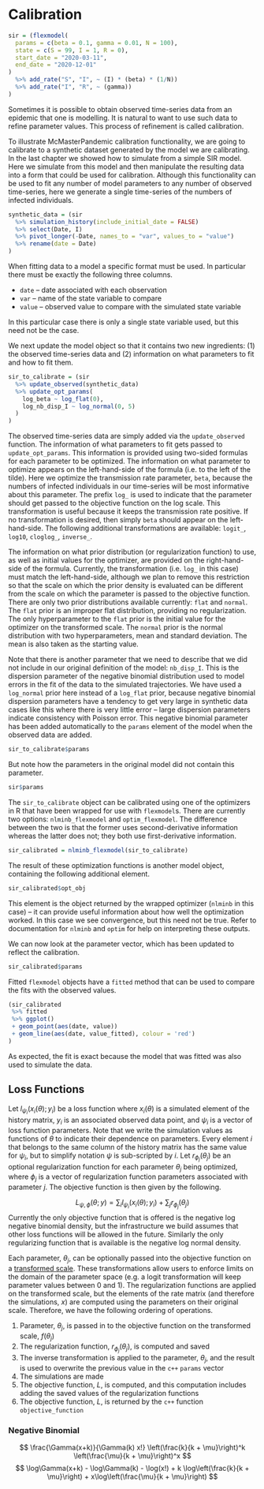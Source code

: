 # Calibration

```r
sir = (flexmodel(
  params = c(beta = 0.1, gamma = 0.01, N = 100),
  state = c(S = 99, I = 1, R = 0),
  start_date = "2020-03-11",
  end_date = "2020-12-01"
)
  %>% add_rate("S", "I", ~ (I) * (beta) * (1/N))
  %>% add_rate("I", "R", ~ (gamma))
)
```

Sometimes it is possible to obtain observed time-series data from an epidemic that one is modelling. It is natural to want to use such data to refine parameter values. This process of refinement is called calibration.

To illustrate McMasterPandemic calibration functionality, we are going to calibrate to a synthetic dataset generated by the model we are calibrating. In the last chapter we showed how to simulate from a simple SIR model. Here we simulate from this model and then manipulate the resulting data into a form that could be used for calibration. Although this functionality can be used to fit any number of model parameters to any number of observed time-series, here we generate a single time-series of the numbers of infected individuals.
```r
synthetic_data = (sir
  %>% simulation_history(include_initial_date = FALSE)
  %>% select(Date, I)
  %>% pivot_longer(-Date, names_to = "var", values_to = "value")
  %>% rename(date = Date)
)
```

When fitting data to a model a specific format must be used. In particular there must be exactly the following three columns.

* `date` -- date associated with each observation
* `var` -- name of the state variable to compare
* `value` -- observed value to compare with the simulated state variable

In this particular case there is only a single state variable used, but this need not be the case.

We next update the model object so that it contains two new ingredients: (1) the observed time-series data and (2) information on what parameters to fit and how to fit them.
```r
sir_to_calibrate = (sir
  %>% update_observed(synthetic_data)
  %>% update_opt_params(
    log_beta ~ log_flat(0),
    log_nb_disp_I ~ log_normal(0, 5)
  )
)
```

The observed time-series data are simply added via the `update_observed` function. The information of what parameters to fit gets passed to `update_opt_params`. This information is provided using two-sided formulas for each parameter to be optimized. The information on what parameter to optimize appears on the left-hand-side of the formula (i.e. to the left of the tilde). Here we optimize the transmission rate parameter, `beta`, because the numbers of infected individuals in our time-series will be most informative about this parameter. The prefix `log_` is used to indicate that the parameter should get passed to the objective function on the log scale. This transformation is useful because it keeps the transmission rate positive. If no transformation is desired, then simply `beta` should appear on the left-hand-side. The following additional transformations are available: `logit_`, `log10`, `cloglog_`, `inverse_`.

The information on what prior distribution (or regularization function) to use, as well as initial values for the optimizer, are provided on the right-hand-side of the formula. Currently, the transformation (i.e. `log_` in this case) must match the left-hand-side, although we plan to remove this restriction so that the scale on which the prior density is evaluated can be different from the scale on which the parameter is passed to the objective function. There are only two prior distributions available currently: `flat` and `normal`.  The `flat` prior is an improper flat distribution, providing no regularization. The only hyperparameter to the `flat` prior is the initial value for the optimizer on the transformed scale. The `normal` prior is the normal distribution with two hyperparameters, mean and standard deviation. The mean is also taken as the starting value.

Note that there is another parameter that we need to describe that we did not include in our original definition of the model: `nb_disp_I`.  This is the dispersion parameter of the negative binomial distribution used to model errors in the fit of the data to the simulated trajectories. We have used a `log_normal` prior here instead of a `log_flat` prior, because negative binomial dispersion parameters have a tendency to get very large in synthetic data cases like this where there is very little error -- large dispersion parameters indicate consistency with Poisson error.  This negative binomial parameter has been added automatically to the `params` element of the model when the observed data are added.

```r
sir_to_calibrate$params
```

But note how the parameters in the original model did not contain this parameter.

```r
sir$params
```

The `sir_to_calibrate` object can be calibrated using one of the optimizers in R that have been wrapped for use with `flexmodel`s. There are currently two options: `nlminb_flexmodel` and `optim_flexmodel`. The difference between the two is that the former uses second-derivative information whereas the latter does not; they both use first-derivative information.
```r
sir_calibrated = nlminb_flexmodel(sir_to_calibrate)
```

The result of these optimization functions is another model object, containing the following additional element.
```r
sir_calibrated$opt_obj
```

This element is the object returned by the wrapped optimizer (`nlminb` in this case) -- it can provide useful information about how well the optimization worked. In this case we see convergence, but this need not be true. Refer to documentation for `nlminb` and `optim` for help on interpreting these outputs.

We can now look at the parameter vector, which has been updated to reflect the calibration.

```r
sir_calibrated$params
```

Fitted `flexmodel` objects have a `fitted` method that can be used to compare the fits with the observed values.

```r
(sir_calibrated
 %>% fitted
 %>% ggplot()
 + geom_point(aes(date, value))
 + geom_line(aes(date, value_fitted), colour = 'red')
)
```

As expected, the fit is exact because the model that was fitted was also used to simulate the data.



## Loss Functions

Let $l_{\psi_i}\left(x_i(\theta); y_i\right)$ be a loss function where $x_i(\theta)$ is a simulated element of the history matrix, $y_i$ is an associated observed data point, and $\psi_i$ is a vector of loss function parameters. Note that we write the simulation values as functions of $\theta$ to indicate their dependence on parameters. Every element $i$ that belongs to the same column of the history matrix has the same value for $\psi_i$, but to simplify notation $\psi$ is sub-scripted by $i$. Let $r_{\phi_j}(\theta_j)$ be an optional regularization function for each parameter $\theta_j$ being optimized, where $\phi_j$ is a vector of regularization function parameters associated with parameter $j$. The objective function is then given by the following.

$$
L_{\psi, \phi}(\theta; y) = \sum_i l_{\psi_i}\left(x_i(\theta); y_i\right) + \sum_j r_{\phi_j}(\theta_j)
$$
Currently the only objective function that is offered is the negative log negative binomial density, but the infrastructure we build assumes that other loss functions will be allowed in the future. Similarly the only regularizing function that is available is the negative log normal density.

Each parameter, $\theta_j$, can be optionally passed into the objective function on a [transformed scale](https://canmod.net/misc/flex_specs#available-parameter-transformations). These transformations allow users to enforce limits on the domain of the parameter space (e.g. a logit transformation will keep parameter values between 0 and 1). The regularization functions are applied on the transformed scale, but the elements of the rate matrix (and therefore the simulations, $x$) are computed using the parameters on their original scale. Therefore, we have the following ordering of operations.

1. Parameter, $\theta_j$, is passed in to the objective function on the transformed scale, $f(\theta_j)$
2. The regularization function, $r_{\phi_j}(\theta_j)$, is computed and saved
3. The inverse transformation is applied to the parameter, $\theta_j$, and the result is used to overwrite the previous value in the `c++` `params` vector
4. The simulations are made
5. The objective function, $L$, is computed, and this computation includes adding the saved values of the regularization functions
6. The objective function, $L$, is returned by the `c++` function `objective_function`


### Negative Binomial

$$
\frac{\Gamma(x+k)}{\Gamma(k) x!} \left(\frac{k}{k + \mu}\right)^k \left(\frac{\mu}{k + \mu}\right)^x
$$
$$
\log\Gamma(x+k) - \log\Gamma(k) - \log(x!) + k \log\left(\frac{k}{k + \mu}\right) + x\log\left(\frac{\mu}{k + \mu}\right)
$$
